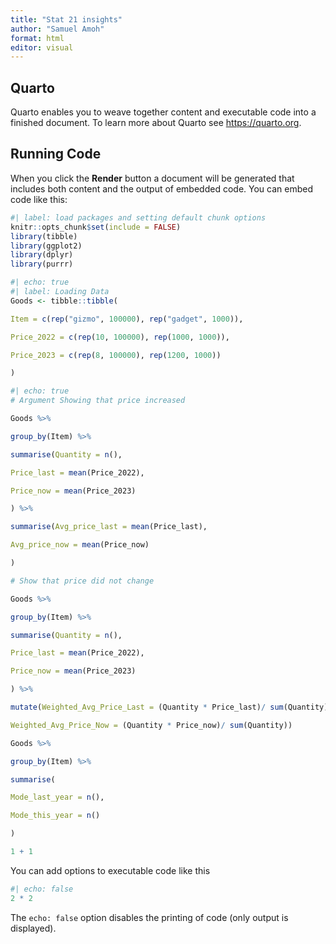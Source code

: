 ```yaml
---
title: "Stat 21 insights"
author: "Samuel Amoh"
format: html
editor: visual
---
```


## Quarto

Quarto enables you to weave together content and executable code into a finished document. To learn more about Quarto see <https://quarto.org>.

## Running Code

When you click the **Render** button a document will be generated that includes both content and the output of embedded code. You can embed code like this:

```r
#| label: load packages and setting default chunk options
knitr::opts_chunk$set(include = FALSE)
library(tibble)
library(ggplot2)
library(dplyr)
library(purrr)
```

```r
#| echo: true
#| label: Loading Data
Goods <- tibble::tibble(

Item = c(rep("gizmo", 100000), rep("gadget", 1000)),

Price_2022 = c(rep(10, 100000), rep(1000, 1000)),

Price_2023 = c(rep(8, 100000), rep(1200, 1000))

)

```

```r
#| echo: true
# Argument Showing that price increased

Goods %>%

group_by(Item) %>%

summarise(Quantity = n(),

Price_last = mean(Price_2022),

Price_now = mean(Price_2023)

) %>%

summarise(Avg_price_last = mean(Price_last),

Avg_price_now = mean(Price_now)

)

```

```r

# Show that price did not change

Goods %>%

group_by(Item) %>%

summarise(Quantity = n(),

Price_last = mean(Price_2022),

Price_now = mean(Price_2023)

) %>%

mutate(Weighted_Avg_Price_Last = (Quantity * Price_last)/ sum(Quantity),

Weighted_Avg_Price_Now = (Quantity * Price_now)/ sum(Quantity))

```

```r

Goods %>%

group_by(Item) %>%

summarise(

Mode_last_year = n(),

Mode_this_year = n()

)
```

```r
1 + 1
```

You can add options to executable code like this

```r
#| echo: false
2 * 2
```

The `echo: false` option disables the printing of code (only output is displayed).
